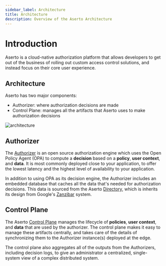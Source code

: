 ```yaml
---
sidebar_label: Architecture
title: Architecture
description: Overview of the Aserto Architecture
---
```


# Introduction

Aserto is a cloud-native authorization platform that allows developers to get out of the business of 
rolling out custom access control solutions, and instead focus on their core user experience.  

## Architecture

Aserto has two major components:
* Authorizer: where authorization decisions are made
* Control Plane: manages all the artifacts that Aserto uses to make authorization decisions

![architecture](/architecture.png)

## Authorizer

The [Authorizer](/docs/overview/authorizer) is an open source authorization engine which uses the 
Open Policy Agent (OPA) to compute a **decision** based on a **policy**, **user context**, and **data**. 
It is most commonly deployed close to your application, to offer the lowest latency and the 
highest level of availability to your application.

In addition to using OPA as its decision engine, the Authorizer includes an embedded database that 
caches all the data that's needed for authorization decisions. This data is sourced from the Aserto 
[Directory](/docs/overview/directory), which is inherits its design from Google's 
[Zanzibar](https://research.google/pubs/pub48190/) system. 

## Control Plane

The Aserto [Control Plane](/docs/overview/control-plane) manages the lifecycle of **policies**, 
**user context**, and **data** that are used by the authorizer. The control plane makes it easy to 
manage these artifacts centrally, and takes care of the details of synchronizing them to the 
Authorizer instance(s) deployed at the edge.

The control plane also aggregates all of the outputs from the Authorizers, including decision logs, 
to give an administrator a centralized, single-system view of a complex distributed system.